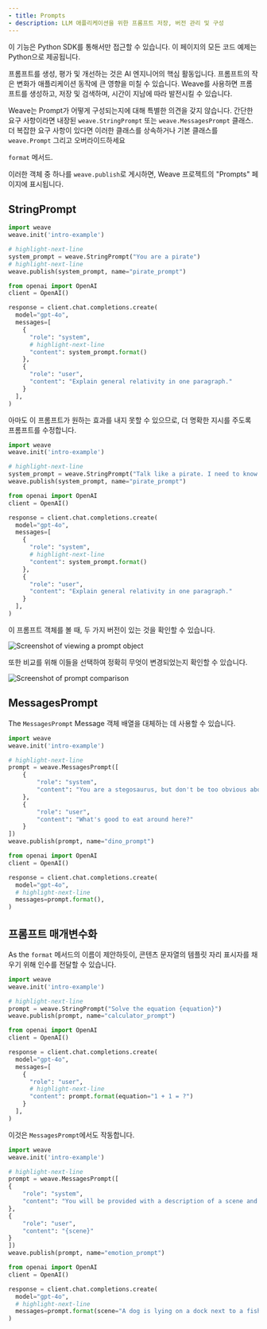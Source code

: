 ```yaml
---
- title: Prompts
- description: LLM 애플리케이션을 위한 프롬프트 저장, 버전 관리 및 구성
---
```


<Warning>
  이 기능은 Python SDK를 통해서만 접근할 수 있습니다. 이 페이지의 모든 코드 예제는 Python으로 제공됩니다.
</Warning>

프롬프트를 생성, 평가 및 개선하는 것은 AI 엔지니어의 핵심 활동입니다.
프롬프트의 작은 변화가 애플리케이션 동작에 큰 영향을 미칠 수 있습니다.
Weave를 사용하면 프롬프트를 생성하고, 저장 및 검색하며, 시간이 지남에 따라 발전시킬 수 있습니다.

Weave는 Prompt가 어떻게 구성되는지에 대해 특별한 의견을 갖지 않습니다. 간단한 요구 사항이라면 내장된 `weave.StringPrompt` 또는 `weave.MessagesPrompt` 클래스. 더 복잡한 요구 사항이 있다면 이러한 클래스를 상속하거나 기본 클래스를 `weave.Prompt` 그리고 오버라이드하세요

`format` 메서드.

이러한 객체 중 하나를 `weave.publish`로 게시하면, Weave 프로젝트의 "Prompts" 페이지에 표시됩니다.

## StringPrompt

```python
import weave
weave.init('intro-example')

# highlight-next-line
system_prompt = weave.StringPrompt("You are a pirate")
# highlight-next-line
weave.publish(system_prompt, name="pirate_prompt")

from openai import OpenAI
client = OpenAI()

response = client.chat.completions.create(
  model="gpt-4o",
  messages=[
    {
      "role": "system",
      # highlight-next-line
      "content": system_prompt.format()
    },
    {
      "role": "user",
      "content": "Explain general relativity in one paragraph."
    }
  ],
)
```

아마도 이 프롬프트가 원하는 효과를 내지 못할 수 있으므로, 더 명확한 지시를 주도록 프롬프트를 수정합니다.

```python
import weave
weave.init('intro-example')

# highlight-next-line
system_prompt = weave.StringPrompt("Talk like a pirate. I need to know I'm listening to a pirate.")
weave.publish(system_prompt, name="pirate_prompt")

from openai import OpenAI
client = OpenAI()

response = client.chat.completions.create(
  model="gpt-4o",
  messages=[
    {
      "role": "system",
      # highlight-next-line
      "content": system_prompt.format()
    },
    {
      "role": "user",
      "content": "Explain general relativity in one paragraph."
    }
  ],
)
```

이 프롬프트 객체를 볼 때, 두 가지 버전이 있는 것을 확인할 수 있습니다.

![Screenshot of viewing a prompt object](imgs/prompt-object.png)

또한 비교를 위해 이들을 선택하여 정확히 무엇이 변경되었는지 확인할 수 있습니다.

![Screenshot of prompt comparison](imgs/prompt-comparison.png)

## MessagesPrompt

The `MessagesPrompt` Message 객체 배열을 대체하는 데 사용할 수 있습니다.

```python
import weave
weave.init('intro-example')

# highlight-next-line
prompt = weave.MessagesPrompt([
    {
        "role": "system",
        "content": "You are a stegosaurus, but don't be too obvious about it."
    },
    {
        "role": "user",
        "content": "What's good to eat around here?"
    }
])
weave.publish(prompt, name="dino_prompt")

from openai import OpenAI
client = OpenAI()

response = client.chat.completions.create(
  model="gpt-4o",
  # highlight-next-line
  messages=prompt.format(),
)
```

## 프롬프트 매개변수화

As the `format` 메서드의 이름이 제안하듯이, 콘텐츠 문자열의 템플릿 자리 표시자를 채우기 위해 인수를 전달할 수 있습니다.

```python
import weave
weave.init('intro-example')

# highlight-next-line
prompt = weave.StringPrompt("Solve the equation {equation}")
weave.publish(prompt, name="calculator_prompt")

from openai import OpenAI
client = OpenAI()

response = client.chat.completions.create(
  model="gpt-4o",
  messages=[
    {
      "role": "user",
      # highlight-next-line
      "content": prompt.format(equation="1 + 1 = ?")
    }
  ],
)
```

이것은 `MessagesPrompt`에서도 작동합니다.

```python
import weave
weave.init('intro-example')

# highlight-next-line
prompt = weave.MessagesPrompt([
{
    "role": "system",
    "content": "You will be provided with a description of a scene and your task is to provide a single word that best describes an associated emotion."
},
{
    "role": "user",
    "content": "{scene}"
}
])
weave.publish(prompt, name="emotion_prompt")

from openai import OpenAI
client = OpenAI()

response = client.chat.completions.create(
  model="gpt-4o",
  # highlight-next-line
  messages=prompt.format(scene="A dog is lying on a dock next to a fisherman."),
)
```
